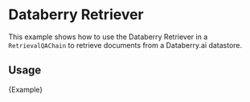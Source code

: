 # Databerry Retriever

This example shows how to use the Databerry Retriever in a `RetrievalQAChain` to retrieve documents from a Databerry.ai datastore.

## Usage


<CodeBlock language="typescript">{Example}</CodeBlock>
